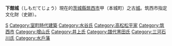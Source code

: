 {{日本城郭概要表|
img = File:Shimodate Castle Site.jpg|
img_capt = 本丸遺跡|
img_width = 250px|
name = 下館城|
pref = 茨城縣|
ar_called = 螺城、法螺貝城|
struct = |
tower_struct = |
builders = 水谷勝氏|
build_y = 文明10年(1478年)|
revamp = |
rulers = 水谷氏、松平賴重、增山氏、黑田氏、石川氏|
reject_y = 明治2年(1869年)？|
remains = 本丸跡、堀跡|
location = |
}}

'''下館城'''（しもだてじょう）現在的[[茨城縣|茨城縣]][[筑西市|筑西市]]甲（本城町）之古[[城_(日本)|城]]。筑西市指定文化財（史跡）。

[[Category:茨城縣城堡|S]]
[[Category:室町時代建築|Category:室町時代建築]]
[[Category:水谷氏|Category:水谷氏]]
[[Category:高松松平家|Category:高松松平家]]
[[Category:筑西市|Category:筑西市]]
[[Category:增山氏|Category:增山氏]]
[[Category:井上氏|Category:井上氏]]
[[Category:譜代黑田氏|Category:譜代黑田氏]]
[[Category:三河石川氏|Category:三河石川氏]]
[[Category:水戶藩|Category:水戶藩]]